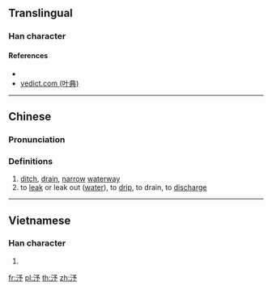 ==Translingual==

===Han character===
{{Han char|rn=85|rad=水|as=04|sn=7|four=|canj=ENIN|ids=⿰氵予}}

====References====
* {{Han ref|kx=0609.090|dkj=17180|dj=1002.060|hdz=31576.040|uh=6C7F|ud=27775}}
* [http://yedict.com/htm/6C/6C7F.htm yedict.com (叶典)]

----

==Chinese==
{{zh-forms}}

===Pronunciation===
{{zh-pron
|m=xù
|c=zeoi6
|mc=y
|oc=y
|ma=
|cat=n,v
}}

===Definitions===
{{zh-hanzi}}

# [[ditch]], [[drain]], [[narrow]] [[waterway]]
# to [[leak]] or leak out ([[water]]), to [[drip]], to drain, to [[discharge]]

----

==Vietnamese==

===Han character===
{{vi-readings|rs=水04| hanviet = dơ}}

# {{defn|lang=vi|sort=水04}}

[[fr:汿]]
[[pl:汿]]
[[th:汿]]
[[zh:汿]]